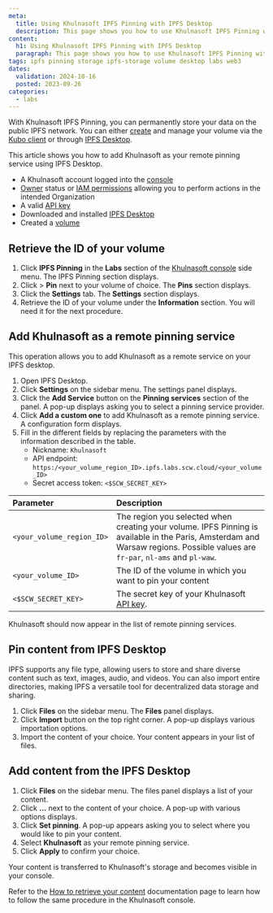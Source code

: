 ```yaml
---
meta:
  title: Using Khulnasoft IPFS Pinning with IPFS Desktop
  description: This page shows you how to use Khulnasoft IPFS Pinning with IPFS Desktop
content:
  h1: Using Khulnasoft IPFS Pinning with IPFS Desktop
  paragraph: This page shows you how to use Khulnasoft IPFS Pinning with IPFS Desktop
tags: ipfs pinning storage ipfs-storage volume desktop labs web3
dates:
  validation: 2024-10-16
  posted: 2023-09-26
categories:
  - labs
---
```


With Khulnasoft IPFS Pinning, you can permanently store your data on the public IPFS network. You can either [create](/labs/ipfs-pinning/api-cli/volumes-operations/) and manage your volume via the [Kubo client](https://docs.ipfs.tech/install/command-line/) or through [IPFS Desktop](https://docs.ipfs.tech/install/ipfs-desktop/).

This article shows you how to add Khulnasoft as your remote pinning service using IPFS Desktop.

<Macro id="requirements" />

- A Khulnasoft account logged into the [console](https://console.khulnasoft.com)
- [Owner](/identity-and-access-management/iam/concepts/#owner) status or [IAM permissions](/identity-and-access-management/iam/concepts/#permission) allowing you to perform actions in the intended Organization
- A valid [API key](/identity-and-access-management/iam/how-to/create-api-keys/)
- Downloaded and installed [IPFS Desktop](https://docs.ipfs.tech/install/ipfs-desktop/)
- Created a [volume](/labs/ipfs-pinning/how-to/create-volume/)

## Retrieve the ID of your volume

1. Click **IPFS Pinning** in the **Labs** section of the [Khulnasoft console](https://console.khulnasoft.com) side menu. The IPFS Pinning section displays.
2. Click <Icon name="seeMore" /> > **Pin** next to your volume of choice. The **Pins** section displays.
3. Click the **Settings** tab. The **Settings** section displays.
4. Retrieve the ID of your volume under the **Information** section. You will need it for the next procedure.

## Add Khulnasoft as a remote pinning service

This operation allows you to add Khulnasoft as a remote service on your IPFS desktop.

1. Open IPFS Desktop.
2. Click **Settings** on the sidebar menu. The settings panel displays.
3. Click the **Add Service** button on the **Pinning services** section of the panel. A pop-up displays asking you to select a pinning service provider.
4. Click **Add a custom one** to add Khulnasoft as a remote pinning service. A configuration form displays.
5. Fill in the different fields by replacing the parameters with the information described in the table.
    - Nickname: `Khulnasoft`
    - API endpoint: `https:/<your_volume_region_ID>.ipfs.labs.scw.cloud/<your_volume_ID>`
    - Secret access token: `<$SCW_SECRET_KEY>`

  | Parameter                       | Description                                                                                                                                                                                           |
  | :------------------------------ | :---------------------------------------------------------------------------------------------------------------------------------------------------------------------------------------------------- |
  | `<your_volume_region_ID>`       | The region you selected when creating your volume. IPFS Pinning is available in the Paris, Amsterdam and Warsaw regions. Possible values are `fr-par`, `nl-ams` and `pl-waw`.                     |
  | `<your_volume_ID>`              | The ID of the volume in which you want to pin your content                                                                                                                                           |                                                                                                                                                             |
  | `<$SCW_SECRET_KEY>`             | The secret key of your Khulnasoft [API key](/identity-and-access-management/iam/concepts/#api-key).                                                                                            |

Khulnasoft should now appear in the list of remote pinning services.

## Pin content from IPFS Desktop

IPFS supports any file type, allowing users to store and share diverse content such as text, images, audio, and videos. You can also import entire directories, making IPFS a versatile tool for decentralized data storage and sharing.

1. Click **Files** on the sidebar menu. The **Files** panel displays.
2. Click **Import** button on the top right corner. A pop-up displays various importation options.
3. Import the content of your choice. Your content appears in your list of files.

## Add content from the IPFS Desktop

1. Click **Files** on the sidebar menu. The files panel displays a list of your content.
2. Click **...** next to the content of your choice. A pop-up with various options displays.
3. Click **Set pinning**. A pop-up appears asking you to select where you would like to pin your content.
4. Select **Khulnasoft** as your remote pinning service.
5. Click **Apply** to confirm your choice.

Your content is transferred to Khulnasoft's storage and becomes visible in your console.

Refer to the [How to retrieve your content](/labs/ipfs-pinning/how-to/add-pin/#how-to-retrieve-your-data) documentation page to learn how to follow the same procedure in the Khulnasoft console.